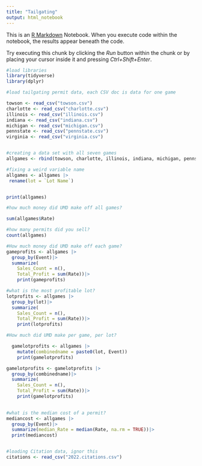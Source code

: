 ```yaml
---
title: "Tailgating"
output: html_notebook
---
```


This is an [R Markdown](http://rmarkdown.rstudio.com) Notebook. When you execute code within the notebook, the results appear beneath the code. 

Try executing this chunk by clicking the *Run* button within the chunk or by placing your cursor inside it and pressing *Ctrl+Shift+Enter*. 

```r
#load libraries 
library(tidyverse)
library(dplyr)

```

```r
#load tailgating permit data, each CSV doc is data for one game 

towson <- read_csv("towson.csv")
charlotte <- read_csv("charlotte.csv")
illinois <- read_csv("illinois.csv")
indiana <- read_csv("indiana.csv")
michigan <- read_csv("michigan.csv")
pennstate <- read_csv("pennstate.csv")
virginia <- read_csv("virginia.csv")


#creating a data set with all seven games 
allgames <- rbind(towson, charlotte, illinois, indiana, michigan, pennstate, virginia)

#fixing a weird variable name 
allgames <- allgames |>
 rename(lot = `Lot Name`)


print(allgames)
```


```r
#how much money did UMD make off all games? 

sum(allgames$Rate)

#how many permits did you sell?
count(allgames)

#How much money did UMD make off each game?
gameprofits <- allgames |>
  group_by(Event)|>
  summarize(
    Sales_Count = n(),
    Total_Profit = sum(Rate))|>
    print(gameprofits)

#what is the most profitable lot? 
lotprofits <- allgames |>
  group_by(lot)|>
  summarize(
    Sales_Count = n(),
    Total_Profit = sum(Rate))|>
    print(lotprofits)

#How much did UMD make per game, per lot? 

  gamelotprofits <- allgames |> 
    mutate(combinedname = paste0(lot, Event))
    print(gamelotprofits)

gamelotprofits <- gamelotprofits |>
  group_by(combinedname)|>
  summarize(
    Sales_Count = n(),
    Total_Profit = sum(Rate))|>
    print(gamelotprofits)
  

#what is the median cost of a permit? 
mediancost <- allgames |>
  group_by(Event)|>
  summarize(median_Rate = median(Rate, na.rm = TRUE))|>
  print(mediancost)



```


```r
#loading Citation data, ignor this 
citations <- read_csv("2022.citations.csv")

```
